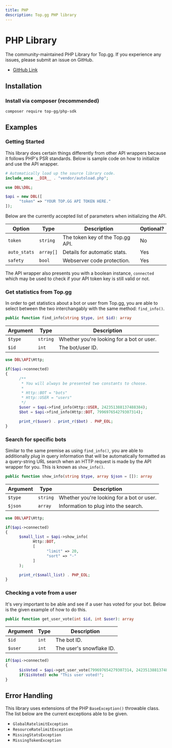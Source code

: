 ```yaml
---
title: PHP
description: Top.gg PHP library
---
```


# PHP Library

The community-maintained PHP Library for Top.gg. If you experience any issues, please submit an issue on GitHub.

- [GitHub Link](https://github.com/top-gg/php-sdk)

## Installation

### Install via composer (recommended)

```
composer require top-gg/php-sdk
```

## Examples

### Getting Started

This library does certain things differently from other API wrappers because it follows PHP's PSR standards. 
Below is sample code on how to initialize and use the API wrapper.

```php
# Automatically load up the source library code.
include_once __DIR__ . "vendor/autoload.php";

use DBL\DBL;

$api = new DBL([
      "token" => "YOUR TOP.GG API TOKEN HERE."
]);
```

Below are the currently accepted list of parameters when initializing the API.

| Option       | Type      | Description                      | Optional? |
| ------------ | --------- | -------------------------------- | --------- |
| `token`      | `string`  | The token key of the Top.gg API. | No        |
| `auto_stats` | `array[]` | Details for automatic stats.     | Yes       |
| `safety`     | `bool`    | Webserver code protection.       | Yes       |

The API wrapper also presents you with a boolean instance, `connected` which may be used
to check if your API token key is still valid or not.

### Get statistics from Top.gg

In order to get statistics about a bot or user from Top.gg, you are able to select between
the two interchangably with the same method: `find_info()`.

```php
public function find_info(string $type, int $id): array
```

| Argument | Type     | Description                               |
| -------- | -------- | ----------------------------------------- |
| `$type`  | `string` | Whether you're looking for a bot or user. |
| `$id`    | `int`    | The bot/user ID.                          |

```php
use DBL\API\Http;

if($api->connected)
{
      /**
       * You will always be presented two constants to choose.
       *
       * Http::BOT = "bots"
       * Http::USER = "users"
       */
      $user = $api->find_info(Http::USER, 242351388137488384);
      $bot = $api->find_info(Http::BOT, 799697654279307314);

      print_r($user) . print_r($bot) . PHP_EOL;
}
```

### Search for specific bots

Similar to the same premise as using `find_info()`, you are able to additionally plug in
query information that will be automatically formatted as a query-string URL search when
an HTTP request is made by the API wrapper for you. This is known as `show_info()`.

```php
public function show_info(string $type, array $json = []): array
```

| Argument | Type     | Description                               |
| -------- | -------- | ----------------------------------------- |
| `$type`  | `string` | Whether you're looking for a bot or user. |
| `$json`  | `array`  | Information to plug into the search.      |

```php
use DBL\API\Http;

if($api->connected)
{
      $small_list = $api->show_info(
            Http::BOT,
            [
                  "limit" => 20,
                  "sort" => "-"
            ]
      );

      print_r($small_list) . PHP_EOL;
}
```

### Checking a vote from a user

It's very important to be able and see if a user has voted for your bot.
Below is the given example of how to do this.

```php
public function get_user_vote(int $id, int $user): array
```

| Argument | Type  | Description              |
| -------- | ----- | ------------------------ |
| `$id`    | `int` | The bot ID.              |
| `$user`  | `int` | The user's snowflake ID. |

```php
if($api->connected)
{
      $isVoted = $api->get_user_vote(799697654279307314, 242351388137488384);
      if($isVoted) echo "This user voted!";
}
```

## Error Handling

This library uses extensions of the PHP `BaseException()` throwable class.
The list below are the current exceptions able to be given.

* `GlobalRatelimitException`
* `ResourceRatelimitException`
* `MissingStatsException`
* `MissingTokenException`
